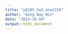 ```yaml
---
title: "p8105_hw2_anw2158"
author: "Aung Nay Win"
date: "2023-10-04"
output: html_document
---
```


